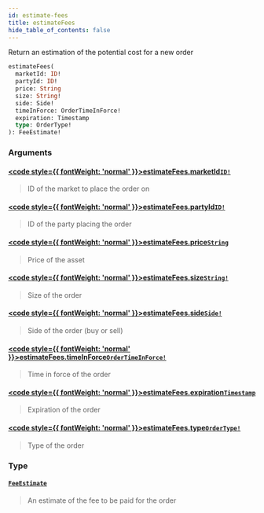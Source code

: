 ```yaml
---
id: estimate-fees
title: estimateFees
hide_table_of_contents: false
---
```








Return an estimation of the potential cost for a new order

```graphql
estimateFees(
  marketId: ID!
  partyId: ID!
  price: String
  size: String!
  side: Side!
  timeInForce: OrderTimeInForce!
  expiration: Timestamp
  type: OrderType!
): FeeEstimate!
```


### Arguments

#### [<code style={{ fontWeight: 'normal' }}>estimateFees.<b>marketId</b></code>](#)<Bullet />[`ID!`](/mainnet/api/graphql/scalars/id) <Badge class="secondary" text="non-null"/> <Badge class="secondary" text="scalar"/>
> ID of the market to place the order on
> 

#### [<code style={{ fontWeight: 'normal' }}>estimateFees.<b>partyId</b></code>](#)<Bullet />[`ID!`](/mainnet/api/graphql/scalars/id) <Badge class="secondary" text="non-null"/> <Badge class="secondary" text="scalar"/>
> ID of the party placing the order
> 

#### [<code style={{ fontWeight: 'normal' }}>estimateFees.<b>price</b></code>](#)<Bullet />[`String`](/mainnet/api/graphql/scalars/string) <Badge class="secondary" text="scalar"/>
> Price of the asset
> 

#### [<code style={{ fontWeight: 'normal' }}>estimateFees.<b>size</b></code>](#)<Bullet />[`String!`](/mainnet/api/graphql/scalars/string) <Badge class="secondary" text="non-null"/> <Badge class="secondary" text="scalar"/>
> Size of the order
> 

#### [<code style={{ fontWeight: 'normal' }}>estimateFees.<b>side</b></code>](#)<Bullet />[`Side!`](/mainnet/api/graphql/enums/side) <Badge class="secondary" text="non-null"/> <Badge class="secondary" text="enum"/>
> Side of the order (buy or sell)
> 

#### [<code style={{ fontWeight: 'normal' }}>estimateFees.<b>timeInForce</b></code>](#)<Bullet />[`OrderTimeInForce!`](/mainnet/api/graphql/enums/order-time-in-force) <Badge class="secondary" text="non-null"/> <Badge class="secondary" text="enum"/>
> Time in force of the order
> 

#### [<code style={{ fontWeight: 'normal' }}>estimateFees.<b>expiration</b></code>](#)<Bullet />[`Timestamp`](/mainnet/api/graphql/scalars/timestamp) <Badge class="secondary" text="scalar"/>
> Expiration of the order
> 

#### [<code style={{ fontWeight: 'normal' }}>estimateFees.<b>type</b></code>](#)<Bullet />[`OrderType!`](/mainnet/api/graphql/enums/order-type) <Badge class="secondary" text="non-null"/> <Badge class="secondary" text="enum"/>
> Type of the order
> 

### Type

#### [`FeeEstimate`](/mainnet/api/graphql/objects/fee-estimate) <Badge class="secondary" text="object"/>
> An estimate of the fee to be paid for the order
> 





